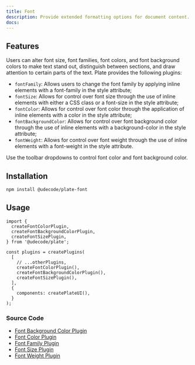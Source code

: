 ```yaml
---
title: Font
description: Provide extended formatting options for document content.
docs:
---
```


<ComponentPreview name="playground-demo" id="font" />

## Features

Users can alter font size, font families, font colors, and font background colors to make text stand out,
distinguish between sections, and draw attention to certain parts of the text. Plate provides the following plugins:

- `fontFamily`: Allows users to change the font family by applying inline elements with a font-family in the style attribute;
- `fontSize`: Allows for control over font size through the use of inline elements with either a CSS class or a font-size in the style attribute;
- `fontColor`: Allows for control over font color through the application of inline elements with a color in the style attribute;
- `fontBackgroundColor`: Allows for control over font background color through the use of inline elements with a background-color in the style attribute;
- `fontWeight`: Allows for control over font weight through the use of inline elements with a font-weight in the style attribute.

Use the toolbar dropdowns to control font color and font background color.

## Installation

```bash
npm install @udecode/plate-font
```

## Usage

```tsx
import {
  createFontColorPlugin,
  createFontBackgroundColorPlugin,
  createFontSizePlugin,
} from '@udecode/plate';

const plugins = createPlugins(
  [
    // ...otherPlugins,
    createFontColorPlugin(),
    createFontBackgroundColorPlugin(),
    createFontSizePlugin(),
  ],
  {
    components: createPlateUI(),
  }
);
```

### Source Code

- [Font Background Color Plugin](https://github.com/udecode/plate/blob/plate-ui-tw/packages/font/src/createFontBackgroundColorPlugin.ts)
- [Font Color Plugin](https://github.com/udecode/plate/blob/plate-ui-tw/packages/font/src/createFontColorPlugin.ts)
- [Font Family Plugin](https://github.com/udecode/plate/blob/plate-ui-tw/packages/font/src/createFontFamilyPlugin.ts)
- [Font Size Plugin](https://github.com/udecode/plate/blob/plate-ui-tw/packages/font/src/createFontSizePlugin.ts)
- [Font Weight Plugin](https://github.com/udecode/plate/blob/plate-ui-tw/packages/font/src/createFontWeightPlugin.ts)
